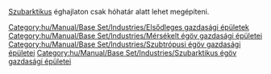 
{{hu/Manual/Base Set/Industries/Gazdasági épületek|név=Farm
|kép=en/Manual/Base Set/Industries/Farm.png
|caption=A farm mérsékelt éghajlaton
|image2=en/Manual/Base Set/Industries/Arctic&Tropic Farm.png
|caption2=A szubarktikus és a szubtrópusi éghajlat farmja
|klíma=[[hu/Manual/Éghajlatok#mersekelt|mérsékelt]], [[hu/Manual/Éghajlatok#szubarktikus|szubarktikus]], [[hu/Manual/Éghajlatok#szubtropusi|szubtrópusi]]
|elfogad=---
|előállít=&nbsp;
* csak mérsékelt éghajlaton [[hu/Manual/Base Set/Cargos/Búza|búzát]] és állatot;<br/>
* csak szubarktikus éghajlaton [[hu/Manual/Base Set/Cargos/Állat|állatot]];<br/>
* csak szubtróusi éghajlaton [[hu/Manual/Base Set/Cargos/Kukorica|kukoricát]].
|megjegyzés=&nbsp;
* Nagy szántóföldek veszik körül. Ilyen helyen építkezni sokba kerül, de az a terület termékenységén nem változtat.
* A farm háza(i) 1/8 utast elfogadnak - így kis területen található több farm utas elfogadására is képessé válhat.
}}
[[hu/Manual/Éghajlatok#szubarktikus|Szubarktikus]] éghajlaton csak hóhatár alatt lehet megépíteni.

{{hu/Manual/Base Set/Industries/Navbox Gazdasági épületek}}

[[Category:hu/Manual/Base Set/Industries/Elsődleges gazdasági épületek]]
[[Category:hu/Manual/Base Set/Industries/Mérsékelt égöv gazdasági épületei]]
[[Category:hu/Manual/Base Set/Industries/Szubtrópusi égöv gazdasági épületei]]
[[Category:hu/Manual/Base Set/Industries/Szubarktikus égöv gazdasági épületei]]